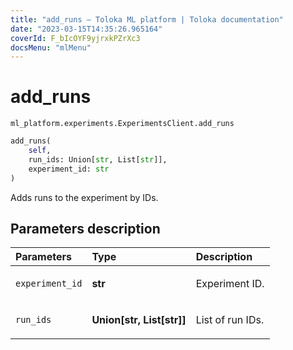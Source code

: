 ```yaml
---
title: "add_runs — Toloka ML platform | Toloka documentation"
date: "2023-03-15T14:35:26.965164"
coverId: F_bIcOYF9yjrxkPZrXc3
docsMenu: "mlMenu"
---
```


# add_runs

`ml_platform.experiments.ExperimentsClient.add_runs`

```python
add_runs(
    self,
    run_ids: Union[str, List[str]],
    experiment_id: str
)
```

Adds runs to the experiment by IDs.

## Parameters description

| Parameters | Type | Description |
| :----------| :----| :-----------|
`experiment_id`|**str**|<p>Experiment ID.</p>
`run_ids`|**Union\[str, List\[str\]\]**|<p>List of run IDs.</p>